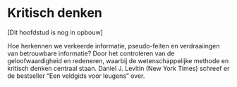 # Kritisch denken {#sec-kritisch-denken}

[Dit hoofdstud is nog in opbouw]

::: {.hidden}

Hoe herkennen we verkeerde informatie, pseudo-feiten en verdraaiingen van betrouwbare informatie? Door het controleren van de geloofwaardigheid en redeneren, waarbij de wetenschappelijke methode en kritisch denken centraal staan. Daniel J. Levitin (New York Times) schreef er de bestseller “Een veldgids voor leugens” over.

:::

